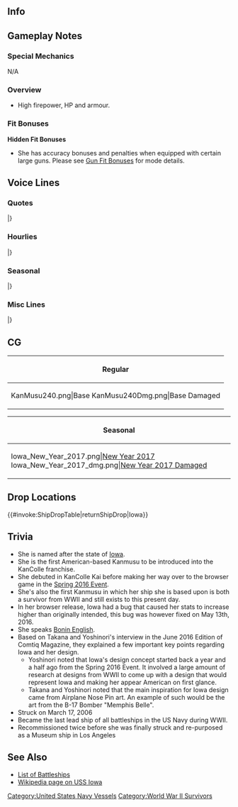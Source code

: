 ==Info==
{{KanmusuInfo|ID=240}}
{{KanmusuInfo|ID=240a}}

==Gameplay Notes==
===Special Mechanics===
N/A

===Overview===
* High firepower, HP and armour.

===Fit Bonuses===
{{:{{BASEPAGENAME}}/Equipment Bonuses}}
{{clear}}

'''Hidden Fit Bonuses'''
* She has accuracy bonuses and penalties when equipped with certain large guns. Please see [[Gun Fit Bonuses]] for mode details.

==Voice Lines==
===Quotes===
{{ShipquoteHeader}}
{{ShipquoteKai
|scenario = Introduction
|origin = Hi！MeがIowa級戦艦、Iowaよ。Youがこの艦隊のAdmiralなの？いいじやない！私たちのこともよろしく！
|translation = Hi! I'm the Iowa-class battleship, Iowa. So you're the admiral of this fleet? That's great! Take good care of us!
|audio = Iowa-Intro.mp3
}}
{{ShipquoteKai
|scenario = Introduction
|kai = yes
|origin = Hi~,Iowa級戦艦、Iowaよ。Admiral、調子はどお？OK？さあ、今も頑張りましょう！Go go！
|translation = Hi! I'm the Iowa-class battleship, Iowa. How are you, Admiral? Now, let's go do our best! Go go!
|audio = IowaKai-Intro.mp3
}}
{{ShipquoteKai
|scenario = Library
|origin = Hi！Iowa級戦艦Nameship、Iowaよ。
高速戦艦で、この重兵装。Battleshipの最終形とも言える完成度。
USAが生んだ最後の戦艦級として、この艦隊でも頑張るわ。よろしくね～
|translation = Hi! I'm the nameship of the Iowa-class battleships, Iowa.
I'm a heavily armed fast battleship. It has been said that I am the pinnacle of battleships.
I'm the last battleship class built by the USA and I'll work hard in this fleet. Take care of me~
|audio = Iowa-Library.mp3
}}
{{ShipquoteKai
|scenario = Secretary 1
|origin = Did you call me?
|translation = Did you call me?
|audio = Iowa-Sec1.mp3
}}
{{ShipquoteKai
|scenario = Secretary 2
|origin = Sortie? …いいわよ～
|translation = Sortie? ...That's fine~
|audio = Iowa-Sec2.mp3
}}
{{ShipquoteKai
|scenario = Secretary 3
|origin = This is not a drill! I repeat, this is not a drill! ってAdmiral!?
|translation = This is not a drill! I repeat, this is not a drill! Hey, Admiral!?
|audio = Iowa-Sec3.mp3
}}
{{ShipquoteKai
|scenario = Secretary Idle
|origin = これが日本のFleetかぁ…。Oh！あのBattle ship, bridgeがUnique！気に入ったわ！Hey！Hey, you！
|translation = So this is the Japanese Fleet huh... Oh! That battleship has a unique bridge! I like it! Hey! Hey, you!<ref>Likely referring to Fusou or Yamashiro who were known for their unique pagoda-style bridges.</ref>
|audio = Iowa-SecIdle.mp3
}}
{{ShipquoteKai
|scenario = Secretary (Married)
|origin = Admiral？ Why？ Tired？ OK、少し寝たらいいんじゃない？ いいわよ、別に。
|translation = Admiral? Why? Are you tired? Ok, want to go ahead and rest a little? It's fine, I don't mind.
|audio = Iowa-SecMarried.mp3
}}
{{ShipquoteKai
|scenario = Wedding
|origin = What？！Admiral、そのリングは？ …Engage Ring？ Meに…？ Thank you… me too…
|translation = What? Admiral, what's that ring? ...An engagement ring? For me...? Thank you... me too... 
|audio = Iowa-Wedding.mp3
}}
{{ShipquoteKai
|scenario = Player's Score
|origin = Information check? OK!
|translation = Information Check? OK!
|audio = Iowa-PlayerScore.mp3
}}
{{ShipquoteKai
|scenario = Joining The Fleet
|origin = BB-61 Iowa、出撃する。 Sally go!
|translation = BB-61 Iowa, sortieing! Sally forth!
|audio = Iowa-JoinFleet.mp3
}}
{{ShipquoteKai
|scenario = Equipment 1
|origin = Oh great！いいわね、これ！
|translation = Oh great! This is great!
|audio = Iowa-Equip1.mp3
}}
{{ShipquoteKai
|scenario = Equipment 1
|kai = yes
|origin = Battleshipはこうでないとね。いいわ！
|translation = A battleship has gotta have this. It's great!
|audio = IowaKai-Equip1.mp3
}}
{{ShipquoteKai
|scenario = Equipment 2
|origin = Good job, Admiral!
|translation = Good job, Admiral!
|audio = Iowa-Equip2.mp3
}}
{{ShipquoteKai
|scenario = Equipment 2
|kai = yes
|origin = Harpoon?　ん～…悪くないけど…　まだ早くない？ あり…かな？
|translation = Harpoon? Hmmm... It's not bad but... isn't it too soon for that? Does it even... exist? <ref>The [https://en.wikipedia.org/wiki/Harpoon_(missile) Harpoon Anti-Ship Missile] was introduced in 1977 and fitted to Iowa during her 1982 modernisation.</ref>
|audio = IowaKai-Equip2.mp3
}}
{{ShipquoteKai
|scenario = Equipment 3
|origin = Oh Yeah~!
|translation = Oh Yeah~!
|audio = Iowa-Equip3.mp3
}}
{{ShipquoteKai
|scenario = Supply
|origin = Supply? Thank you!
|translation = Supply? Thank you!
|audio = Iowa-Supply.mp3
}}
{{ShipquoteKai
|scenario = Docking (Minor)
|origin = ちょっとRepairさせて…Shower浴びるわ。
|translation = Let me go get repaired a while... I'm going to take a shower.
|audio = Iowa-DockMinor.mp3
}}
{{ShipquoteKai
|scenario = Docking (Major)
|origin = Oh shit… ニッポンの高性能Bathにお世話になるしかないわね…
|translation = Oh shit... I guess I'll just have to leave it up to Japan's high-performance baths...
|audio = Iowa-DockMajor.mp3
}}
{{ShipquoteKai
|scenario = Construction
|origin = OK、新艦のbuilding、完了よ～新しいfriend、楽しみね～
|translation = Ok! Building of the new ship is done. I'm excited to meet some new friends.
|audio = Iowa-Construction.mp3
}}
{{ShipquoteKai
|scenario = Return From Sortie
|origin = Operationが完了したわ～
|translation = The operation is complete~
|audio = Iowa-SortieReturn.mp3
}}
{{ShipquoteKai
|scenario = Starting A Sortie
|origin = Battleship Iowa、weigh anchor！
|translation = Battleship Iowa, weigh anchor!
|audio = Iowa-Sortie.mp3
}}
{{ShipquoteKai
|scenario = Starting A Battle
|origin = さあ、私の火力、見せてあげるわ！ Open fire！
|translation = Now, time to show you my firepower! Open fire!
|audio = Iowa-BattleStart.mp3
}}
{{ShipquoteKai
|scenario = Attack
|origin = Fire！Fire！アッハッハ！いける！いけるわ！
|translation = Fire! Fire! Ahaha! Let's go! Let's do this!
|audio = Iowa-Attack.mp3
}}
{{ShipquoteKai
|scenario = Attack
|kai = yes
|origin = まだまだBattleshipの時代は終わらないわ、見てなさい。Fire!
|translation = The era of battleships ain't over yet, just watch. Fire!
|audio = IowaKai-Attack.mp3
}}
{{ShipquoteKai
|scenario = Daytime Spotting/ Night Battle Attack
|origin = Nameshipはだてじゃないのよ～えへへ～やっちゃうからね～
|translation = I'm not the nameship for no reason. Ehehe~ Let's get it on.
|audio = Iowa-NightAttack.mp3
}}
{{ShipquoteKai
|scenario = Night Battle
|origin = Meは高速戦艦、逃しはしない… Night Battle はじめましょう。
|translation = I'm a fast battleship, you can't outrun me... Let's start the night battle.
|audio = Iowa-NightBattle.mp3
}}
{{ShipquoteKai
|scenario = MVP
|origin = Iowa が Most Valuable? Really? Thanks!ちゅ~
|translation = I'm the most valuable? Really? Thanks! *kiss*~
|audio = Iowa-MVP.mp3
}}
{{ShipquoteKai
|scenario = Minor Damage 1
|origin = Ahhh! Ouch!
|translation = Ahhh! Ouch!
|audio = Iowa-MinorDamage1.mp3
}}
{{ShipquoteKai
|scenario = Minor Damage 2
|origin = Oh shit! ぅぅ…
|translation = Oh shit! Uggh…
|audio = Iowa-MinorDamage2.mp3
}}
{{ShipquoteKai
|scenario = Major Damage
|origin = Ouch！ やってくれたわね…必ずお返しするんだから…必ずよ！
|translation = Ouch! Now you've done it... I'll definitely get back at you... For sure!
|audio = Iowa-MajorDamage.mp3
}}
{{ShipquoteKai
|scenario = Sunk
|origin = Oh my God…meがlost…？ 水も…意識も…Admiral…
|translation = Oh my god... I lost...? The water... my consciousness... Admiral...
|audio = Iowa-Sinking.mp3
}}
|} <references/>

{{clear}}

===Hourlies===
{{ShipquoteHeader | type = hourly}}
{{ShipquoteKai
|scenario = 00:00 
|origin = 今日はmeが秘書艦をやであげるわ。ALL OK?ふふ～まかせておいで。
|translation = All be your secretary ship today. Everything OK? Fufu~ Leave it to me.
|audio = IowaKai-0000.mp3
}}
{{ShipquoteKai
|scenario = 01:00 
|origin = It's 1 o'clock. OK?
|translation = It's 1 o'clock. OK?
|audio = IowaKai-0100.mp3
}}
{{ShipquoteKai
|scenario = 02:00 
|origin = 2 O'clock now.これでいい？
|translation = 2 o'clock now. Is this fine?
|audio = IowaKai-0200.mp3
}}
{{ShipquoteKai
|scenario = 03:00 
|origin = t's 3 o'clock now...うう、眠いはね...
|translation = It's 3 o'clock now... Urgh, I'm sleepy...
|audio = IowaKai-0300.mp3
}}
{{ShipquoteKai
|scenario = 04:00 
|origin = 4 O'clock now... もすぐ朝...Admiral、起きてる？
|translation = 4 o'clock now… It's almost morning... Are you awake, Admiral...?
|audio = IowaKai-0400.mp3
}}
{{ShipquoteKai
|scenario = 05:00 
|origin = Good morning! It's 5 o'clock!
|translation = Good morning! It's 5 o'clock!
|audio = IowaKai-0500.mp3
}}
{{ShipquoteKai
|scenario = 06:00 
|origin = 6 o'clock! Admiral, morningはScrambleでいい？あ、coffeeは自分で取でね。OK？
|translation = 6 o'clock! Admiral, is scrambled eggs fine this morning? Ah, get your own coffee. Alright?
|audio = IowaKai-0600.mp3
}}
{{ShipquoteKai
|scenario = 07:00 
|origin = 7 o'clock! さ、朝の仕事を始めましょうか。何からやる？
|translation = 7 o'clock! Right, let's begin the morning's work. What should we do?
|audio = IowaKai-0700.mp3
}}
{{ShipquoteKai
|scenario = 08:00 
|origin = It's 8 o'clock.さぁ、まずは演習から行きましょう！ Go! Go!
|translation = It's 8 o'clock! Right, let's get started on exercises! Go! Go!
|audio = IowaKai-0800.mp3
}}
{{ShipquoteKai
|scenario = 09:00 
|origin = 9 o'clock.うん、午前の仕事はこんなんとこがな。OK！
|translation = 9 o'clock. Yup, that should be all the work to do this morning. OK!
|audio = IowaKai-0900.mp3
}}
{{ShipquoteKai
|scenario = 10:00 
|origin = 10 o'clock!え、まだまだ午前中の仕事するの？ニポンのFleetは仕事熱心ね...
|translation = 10 o'clock. Eh, we've still got more work to this morning? Japan's fleet sure works hard...
|audio = IowaKai-1000.mp3
}}
{{ShipquoteKai
|scenario = 11:00 
|origin = It's 11 o'clock. Admiral, lunchはどうするの？え、Steak?付き合うはよ！
|translation = It's 11 o'clock. Admiral, what do you want for lunch? Eh, Steak!? I'll come with you!
|audio = IowaKai-1100.mp3
}}
{{ShipquoteKai
|scenario = 12:00 
|origin = IIt is noon!さ、ゆっくりLunchを楽しみましょう！
|translation = It is noon! Right, let's take our time and enjoy lunch.
|audio = IowaKai-1200.mp3
}}
{{ShipquoteKai
|scenario = 13:00 
|origin = Mamiya restaurantね...噂に聞いているわ、ほお！これがJapanese traditionのlunch? Great!いただくわ！
|translation = Mamiya's restaurant huh... I've heard the rumours. Oh! This... this is a Japanese traditional lunch!? Great! Thanks for the grub!
|audio = IowaKai-1300.mp3
}}
{{ShipquoteKai
|scenario = 14:00 
|origin = そうね、少しVolumeが少ないけど、日本の伝統的のlunch悪くないわ。Healthのどころもいいわね。あ、いま2 o'clockよ、忘れてだ。
|translation = That's right... even though the portions are small, the traditional Japanese lunch is not bad. Eating healthy is good too. Ah, it's 2 o'clock. I forgot about that.
|audio = IowaKai-1400.mp3
}}
{{ShipquoteKai
|scenario = 15:00 
|origin = 3 o'clock. Hey, Yamato!今度、ガチでやり合いたいわね。もちろん、演習でね。Drillよdrill！
|translation = 3 o'clock. Hey, Yamato! I want a proper match with you now. Of course in an exercise. Let's have a drill!
|audio = IowaKai-1500.mp3
}}
{{ShipquoteKai
|scenario = 16:00 
|origin = 4 o'c…　Ooh! Kongou sisters!日本の高速戦艦はとってもprettyね！ほ？ Kirishima何怒ってんの？ Why?
|translation = 4 o'c… Ooh! Kongo sisters! Japan's high speed battleships are really pretty! Huh? Why are you angry, Kirishima? Why?
|audio = IowaKai-1600.mp3
}}
{{ShipquoteKai
|scenario = 17:00 
|origin = It's 5 o'clock.ニポンの夕日もbeautiful.Admiral,素敵ね。
|translation = It's 5 o'clock… Japan's sunsets are beautiful too... It's lovely, Admiral.
|audio = IowaKai-1700.mp3
}}
{{ShipquoteKai
|scenario = 18:00 
|origin = It's 6 o'clock.　Admiral, dinnerはどうしよか？おう、Yamatoが？それは楽しみ、行きましょう！
|translation = It's 6 o'clock. Admiral, what do you want for dinner? Oh, at Yamato's!? That sounds fun, let's go!
|audio = IowaKai-1800.mp3
}}
{{ShipquoteKai
|scenario = 19:00 
|origin = 7 o'clock.　Yamato夕食へのinvitation,ありがとう。Yamatoホテルのdinner、いただくわ。
|translation = 7 o'clock. Thank you for the dinner invitation, Yamato. I'll gladly accept dinner from the Hotel Yamato.
|audio = IowaKai-1900.mp3
}}
{{ShipquoteKai
|scenario = 20:00 
|origin = 8 o'clock　Yamatoホテル、dinner greatよ～　あれ？褒めてるのよ？Yamato？Why？
|translation = 8 o'clock. Hotel Yamato's dinner is great! Huh? I'm complimenting you though? Yamato? Why?
|audio = IowaKai-2000.mp3
}}
{{ShipquoteKai
|scenario = 21:00 
|origin = 9 o'clock あぁ、そーゆーこと。なにいってるの、Yamato、あなたは偉大なBattleshipよ！美しいわ。
|translation = 9 o'clock. Ah, so that's it. what are you saying? You're a great battleship, Yamato! Very beautiful.
|audio = IowaKai-2100.mp3
}}
{{ShipquoteKai
|scenario = 22:00 
|origin = It's 10 o'clock。Admiral、今日も頑張ったはね。Great!
|translation = It's 10 o'clock. Admiral, you did your best today too. Great!
|audio = IowaKai-2200.mp3
}}
{{ShipquoteKai
|scenario = 23:00 
|origin = 11 o'clock。さあ、今日はもう休みましょう。Good night！
|translation = 11 o'clock. Right, let's turn in for the day. Good night!
|audio = IowaKai-2300.mp3
}}
|} <references/>

{{clear}}

===Seasonal===
{{SeasonalHeaderOld}}
{{SeasonalQuote
|scenario = [[Seasonal/Rainy_Season_2016|Rainy Season 2016]]
|origin = Rainが多いわね、このseason…。「To you」…て言うの。あなたの…ため？Romanticな季節ね。さすが日本だわぁ。
|translation =	There’s so much rain during this season…. It’s called “To you”? For your… sake? What a romantic season. As expected of Japan.
|audio = Iowa_Rainy_Season_2016_Sec1.mp3
|notes = 
}}
{{SeasonalQuote
|scenario = [[Seasonal/Autumn_2016|Autumn 2016]]
|origin = NipponのAutumn、か…んぐ…んぐ…ぷっはぁ！Beerが美味しいじゃない♪えぇ、秋用のBeerもあるの？Nippon…恐るべし、ね。
|translation =	Japan’s autumn… *gulg*… *gulg* Ahhhhh! The beer is good♪ Eh,  there’s special autumn beer? Japan… is awesome.
|audio = Iowa_Autumn_2016_Sec1.mp3
|notes = 
}}
{{SeasonalQuote
|scenario = [[Seasonal/Saury_2016|Saury Festival 2016]]
|origin = サンマー？ What? なんでサンマー?… Fishing… support? Grand fleetって、大変なのね。
|translation =	Sanma? What? Why sanma? …Fishing… support? A grand fleet, sounds troublesome.
|audio = Iowa_Sec1_Saury_2016.mp3
|notes = 
}}
{{SeasonalQuote
|scenario = [[Seasonal/New_Year_2017|New Year 2017]]
|origin = A Happy New Year！ Admiral、今年もよろしく頼むはね。
|translation =	A Happy New Year! I’m counting on you this year too, Admiral.
|audio = Iowa_New_Year_2017_sec1.mp3
|notes = 
}}
{{SeasonalQuote
|scenario = [[Seasonal/Setsubun_2017|Setsubun 2017]]
|origin = What? セッツーブーン？…なにそれ？いや、知らないけど…
|translation =	What? Settsubuun? …What’s that? Well, I haven’t heard of it though…
|audio = Iowa_Setsubun_2017.mp3
|notes = 
}}
{{SeasonalQuote
|scenario = [[Seasonal/Valentine%27s_Day_2017|Valentine’s Day 2017]]
|origin = Why? なんでみんなchocolateを作っているの？Valentineだから？ えぇ、なんで？
|translation =	Why? Why are all of you making chocolate? Because it’s Valentine’s? Eh, but why?
|audio = Iowa_Valentine_Sec1.ogg
|notes = 
}}
{{SeasonalQuote
|scenario = [[Seasonal/White_Day_2017|White Day 2017]]
|origin = White Day?何が白いの？Cookie? Admiral, why?いや、いただくけど。
|translation =	White Day? What’s white about it? Cookies? Admiral, why? No, I’ll eat it.
|audio = Iowa_White_Day_2017.mp3
|notes = 
}}
{{SeasonalQuote
|scenario = [[Seasonal/Coming_of_Spring_2017|Spring 2017]]
|origin = Great! Cherry blossom, beautiful! いいわね！気に入ったは！オハナミ？興味あるは！
|translation =	Great! The cherry blossoms are beautiful! They’re great! I like them! Ohanami? I’m interested!
|audio = Iowa_Spring_2017_Sec1.mp3
|notes = 
}}
{{SeasonalQuote
|scenario = [[Seasonal/Fourth_Anniversary|4th Anniversary]]
|origin = Admiral、4th memorial seasonね。おめでとう！Great!New seasonもMeとUSS Shipをよろしくね！
|translation =	It’s the 4th Memorial season, Admiral. Congratulations! Great! Please take care of me and the other USS ships in the new season!
|audio = Iowa_4th_Anniversary_Sec1_2017.mp3
|notes = 
}}
{{SeasonalQuote
|scenario = [[Seasonal/Early_Summer_2017|Early Summer 2017]]
|origin = 日本の夏は暑いわね。大和、どうしたの？…Summer holiday？水着？へぇー。
|translation =	Japanses summer are hot. What’s up, Yamato? …Summer holiday? Swimsuits? I see.
|audio = Iowa_Sec1_Summer_2017.mp3
|notes = 
}}
{{SeasonalQuote
|scenario = [[Seasonal/Fifth_Anniversary|5th Anniversary]]
|origin = Admiral、5th Memorialってわけね。おめでとう。Great! New seasonもmeとstatesをよろしくね。
|translation =	It’s the 5th Anniversary, Admiral. Congratulations. Great! Please look after me and the other Americans in the coming year too!
|audio = Iowa_5th_Anniversary_Sec1.mp3
|notes = 
}}
|}<references/>

{{clear}}

===Misc Lines===
{{SeasonalHeaderOld}}
{{SeasonalQuote
|scenario = [[Winter_2018_Event|Final Battle 2018]]
|origin = Admiral、本気ね。
|translation =	You’re serious about this, Admiral.
|audio = Iowa-FriendFleet.mp3
|notes = Friend Fleet line
}}
{{SeasonalQuote
|scenario = [[Spring 2019 Event]]
|origin = あなたの国のbattleshipまで来てるなんて…あはぁ、OK、楽しいのは好きよ。仲良くしましょう。
|translation =	The battleships from your country have come too... Aha, OK, I like interesting things. Let's get along.
|audio = IowaKai-Friend_Fleet_1.mp3
|notes = Friend Fleet Line
}}
{{SeasonalQuote
|scenario = [[Spring 2019 Event]]
|origin = ははん、そういうこと。OK。
|translation =	Aha, so that's it. OK.
|audio = IowaKai-Friend_Fleet_2.mp3
|notes = Friend Fleet Line
}}
|}<references/>

{{clear}}

==CG==
{| class="mw-collapsible mw-collapsed wikitable" style="width: 100%;"
!Regular
|-
|<gallery>
KanMusu240.png|Base
KanMusu240Dmg.png|Base Damaged
</gallery>
|}

{| class="mw-collapsible mw-collapsed wikitable" style="width: 100%;"
!Seasonal
|-
|<gallery>
Iowa_New_Year_2017.png|[[Seasonal/New_Year_2017|New Year 2017]]
Iowa_New_Year_2017_dmg.png|[[Seasonal/New_Year_2017|New Year 2017 Damaged]]
</gallery>
|}

==Drop Locations==
{{#invoke:ShipDropTable|returnShipDrop|Iowa}}

==Trivia==
*She is named after the state of [[wikipedia:Iowa|Iowa]].
*She is the first American-based Kanmusu to be introduced into the KanColle franchise. 
*She debuted in KanColle Kai before making her way over to the browser game in the [[Spring_2016_Event|Spring 2016 Event]].
*She's also the first Kanmusu in which her ship she is based upon is both a survivor from WWII and still exists to this present day.
* In her browser release, Iowa had a bug that caused her stats to increase higher than originally intended, this bug was however fixed on May 13th, 2016.
*She speaks [https://en.wikipedia.org/wiki/Bonin_English Bonin English].
*Based on Takana and Yoshinori's interview in the June 2016 Edition of Comtiq Magazine, they explained a few important key points regarding Iowa and her design.
** Yoshinori noted that Iowa's design concept started back a year and a half ago from the Spring 2016 Event. It involved a large amount of research at designs from WWII to come up with a design that would represent Iowa and making her appear American on first glance.
** Takana and Yoshinori noted that the main inspiration for Iowa design came from Airplane Nose Pin art. An example of such would be the art from the B-17 Bomber "Memphis Belle".
*Struck on March 17, 2006
*Became the last lead ship of all battleships in the US Navy during WWII.
*Recommissioned twice before she was finally struck and re-purposed as a Museum ship in Los Angeles

==See Also==
*[[List of battleships by upgraded maximum stats|List of Battleships]]
*[[:wikipedia:USS Iowa (BB-61)|Wikipedia page on USS Iowa]]
{{shiplist}}
[[Category:United States Navy Vessels]]
[[Category:World War II Survivors]]